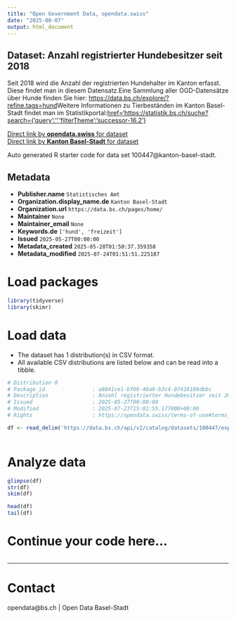 ```yaml
---
title: "Open Government Data, opendata.swiss"
date: "2025-08-07"
output: html_document
---
```


## Dataset: Anzahl registrierter Hundebesitzer seit 2018

Seit 2018 wird die Anzahl der registrierten Hundehalter im Kanton erfasst. Diese findet man in diesem Datensatz.Eine Sammlung aller OGD-Datensätze über Hunde finden Sie hier: [https://data.bs.ch/explore/?refine.tags=hund](https://data.bs.ch/explore/?refine.tags=hund)Weitere Informationen zu Tierbeständen im Kanton Basel-Stadt findet man im Statistikportal:[href='https://statistik.bs.ch/suche?search={'query':'','filterTheme':'successor-16.2'}](https://statistik.bs.ch/suche?search={'query':'','filterTheme':'successor-16.2'})

[Direct link by **opendata.swiss** for dataset](https://opendata.swiss/de/dataset/anzahl-registrierte-hundebesitzer-seit-2018)<br>
[Direct link by **Kanton Basel-Stadt** for dataset](https://data.bs.ch/explore/dataset/100447/)

Auto generated R starter code for data set 100447@kanton-basel-stadt.

## Metadata

- **Publisher.name** `Statistisches Amt`
- **Organization.display_name.de** `Kanton Basel-Stadt`
- **Organization.url** `https://data.bs.ch/pages/home/`
- **Maintainer** `None`
- **Maintainer_email** `None`
- **Keywords.de** `['hund', 'freizeit']`
- **Issued** `2025-05-27T00:00:00`
- **Metadata_created** `2025-05-28T01:50:37.359358`
- **Metadata_modified** `2025-07-24T01:51:51.225187`


# Load packages

```r

library(tidyverse)
library(skimr)

```

# Load data

-   The dataset has 1 distribution(s) in CSV format.
-   All available CSV distributions are listed below and can be read into a tibble.

```r

# Distribution 0
# Package_id               : a8841ce1-bf66-46a9-b3c4-07416109dbbc
# Description              : Anzahl registrierter Hundebesitzer seit 2018 (csv)
# Issued                   : 2025-05-27T00:00:00
# Modified                 : 2025-07-23T15:01:55.177000+00:00
# Rights                   : https://opendata.swiss/terms-of-use#terms_by

df <- read_delim('https://data.bs.ch/api/v2/catalog/datasets/100447/exports/csv?use_labels=true')



```

# Analyze data

```r

glimpse(df)
str(df)
skim(df)

head(df)
tail(df)

```

# Continue your code here...

```r

```

------------------------------------------------------------------------

# Contact

opendata@bs.ch | Open Data Basel-Stadt
